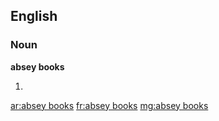 ==English==

===Noun===
'''absey books'''

# {{plural of|[[absey book]]}}

[[ar:absey books]]
[[fr:absey books]]
[[mg:absey books]]